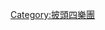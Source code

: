 {{navbox
| state      = autocollapse
| name       = 《Revolver》
| title      = 专辑《{{lang|en|''[[Revolver]]''}}》
| listclass  = hlist

| group1 = 歌曲
| list1  = {{navbox subgroup

| group1 = 第一面
| list1  =
{{lang|en|
*''[[Taxman]]''
*''[[Eleanor Rigby]]''
*''[[I'm Only Sleeping]]''
*''[[Love You To]]''
*''[[Here, There and Everywhere]]''
*''[[Yellow Submarine (歌曲)|Yellow Submarine]]''
*''[[She Said She Said]]''
}}

| group2 = 第二面
| list2  = 
{{lang|en|
*''[[Good Day Sunshine]]''
*''[[And Your Bird Can Sing]]''
*''[[For No One]]''
*''[[Doctor Robert]]''
*''[[I Want to Tell You]]''
*''[[Got to Get You into My Life]]''
*''[[Tomorrow Never Knows]]''
}}

}}

| group2 = 相关
| list2  = 
{{lang|en|
*''[[Paperback Writer]]''
*''[[Rain (Beatles song)|Rain]]''
*[[披頭四作品列表]]
}}

}}<noinclude>
[[Category:披頭四樂團]]
</noinclude>